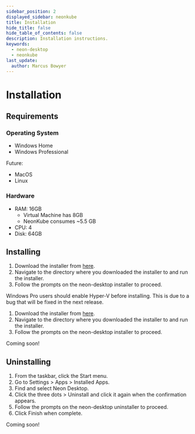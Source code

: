 ---
sidebar_position: 2
displayed_sidebar: neonkube
title: Installation
hide_title: false
hide_table_of_contents: false
description: Installation instructions.
keywords:
  - neon-desktop
  - neonkube
last_update:
  author: Marcus Bowyer
---


# Installation

## Requirements

### Operating System

* Windows Home
* Windows Professional

Future:
* MacOS
* Linux

### Hardware

* RAM: 16GB
  - Virtual Machine has 8GB
  - NeonKube consumes ~5.5 GB
* CPU: 4
* Disk: 64GB

## Installing

1. Download the installer from [here](https://neonkube.io/download).
2. Navigate to the directory where you downloaded the installer to and run the installer.
3. Follow the prompts on the neon-desktop installer to proceed.

<Tabs groupId="operating-systems">
  <TabItem value="win" label="Windows">
    <Admonition type="note">
      <p>Windows Pro users should enable Hyper-V before installing. This is due to a bug that will be fixed in the next release.</p>
    </Admonition>
    <ol>
      <li>Download the installer from <a href="https://neonkube.io/download?os=windows">here</a>.</li>
      <li>Navigate to the directory where you downloaded the installer to and run the installer.</li>
      <li>Follow the prompts on the neon-desktop installer to proceed.</li>
    </ol>
  </TabItem>
  <TabItem value="macos" label="MacOS">Coming soon!</TabItem>
</Tabs>

## Uninstalling

<Tabs groupId="operating-systems">
  <TabItem value="win" label="Windows">
    <ol>
      <li>From the taskbar, click the Start menu.</li>
      <li>Go to Settings > Apps > Installed Apps.</li>
      <li>Find and select Neon Desktop.</li>
      <li>Click the three dots > Uninstall and click it again when the confirmation appears.</li>
      <li>Follow the prompts on the neon-desktop uninstaller to proceed.</li>
      <li>Click Finish when complete.</li>
    </ol>
  </TabItem>
  <TabItem value="macos" label="MacOS">Coming soon!</TabItem>
</Tabs>





